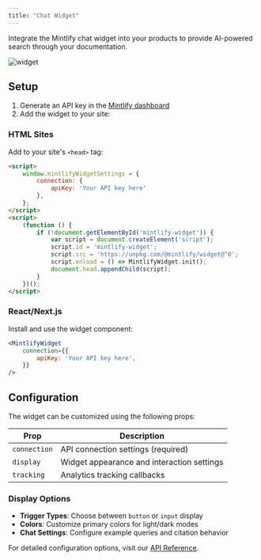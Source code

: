 ```yaml
---
title: "Chat Widget"
---
```


Integrate the Mintlify chat widget into your products to provide AI-powered search through your documentation.

![widget](https://mintlify-assets.b-cdn.net/widget/hero.webp)

## Setup

1. Generate an API key in the [Mintlify dashboard](https://dashboard.mintlify.com/chat/widget-auth)
2. Add the widget to your site:

### HTML Sites
Add to your site's `<head>` tag:

```html
<script>
    window.mintlifyWidgetSettings = {
        connection: {
            apiKey: 'Your API key here'
        },
    };
</script>
<script>
    (function () {
        if (!document.getElementById('mintlify-widget')) {
            var script = document.createElement('script');
            script.id = 'mintlify-widget';
            script.src = 'https://unpkg.com/@mintlify/widget@^0';
            script.onload = () => MintlifyWidget.init();
            document.head.appendChild(script);
        }
    })();
</script>
```

### React/Next.js
Install and use the widget component:

```jsx
<MintlifyWidget
    connection={{
        apiKey: 'Your API key here',
    }}
/>
```

## Configuration

The widget can be customized using the following props:

| Prop         | Description                                                |
| ------------ | ---------------------------------------------------------- |
| `connection` | API connection settings (required)                         |
| `display`    | Widget appearance and interaction settings                 |
| `tracking`   | Analytics tracking callbacks                              |

### Display Options

- **Trigger Types**: Choose between `button` or `input` display
- **Colors**: Customize primary colors for light/dark modes
- **Chat Settings**: Configure example queries and citation behavior

For detailed configuration options, visit our [API Reference](https://mintlify.com/docs/api-reference/introduction).